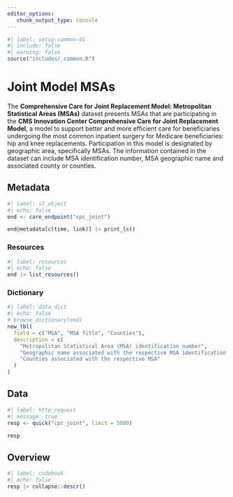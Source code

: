 ```yaml
---
editor_options: 
   chunk_output_type: console
---
```


```r
#| label: setup-common-01
#| include: false
#| warning: false
source("includes/_common.R")
```

# Joint Model MSAs {#care-joint}

The __Comprehensive Care for Joint Replacement Model: Metropolitan Statistical Areas (MSAs)__ dataset presents MSAs that are participating in the __CMS Innovation Center Comprehensive Care for Joint Replacement Model__, a model to support better and more efficient care for beneficiaries undergoing the most common inpatient surgery for Medicare beneficiaries: hip and knee replacements. Participation in this model is designated by geographic area, specifically MSAs. The information contained in the dataset can include MSA identification number, MSA geographic name and associated county or counties.

## Metadata

```r
#| label: s7_object
#| echo: false
end <- care_endpoint("cpc_joint")

end@metadata[c(time, link)] |> print_ls()
```

### Resources

```r
#| label: resources
#| echo: false
end |> list_resources()
```

### Dictionary

```r
#| label: data_dict
#| echo: false
# browse_dictionary(end)
new_tbl(
  field = c("MSA", "MSA Title", "Counties"),
  description = c(
    "Metropolitan Statistical Area (MSA) identification number",
    "Geographic name associated with the respective MSA identification number",
    "Counties associated with the respective MSA"
  )
)
```

## Data

```r
#| label: http_request
#| message: true
resp <- quick("cpc_joint", limit = 5000)

resp
```

## Overview

```r
#| label: codebook
#| echo: false
resp |> collapse::descr()
```
